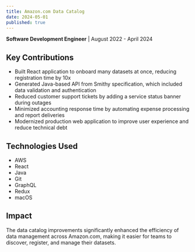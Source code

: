 ```yaml
---
title: Amazon.com Data Catalog
date: 2024-05-01
published: true
---
```


**Software Development Engineer** | August 2022 - April 2024

## Key Contributions

- Built React application to onboard many datasets at once, reducing registration time by 10x
- Generated Java-based API from Smithy specification, which included data validation and authentication
- Reduced customer support tickets by adding a service status banner during outages
- Minimized accounting response time by automating expense processing and report deliveries
- Modernized production web application to improve user experience and reduce technical debt

## Technologies Used

- AWS
- React
- Java
- Git
- GraphQL
- Redux
- macOS

## Impact

The data catalog improvements significantly enhanced the efficiency of data management across Amazon.com, making it easier for teams to discover, register, and manage their datasets.
